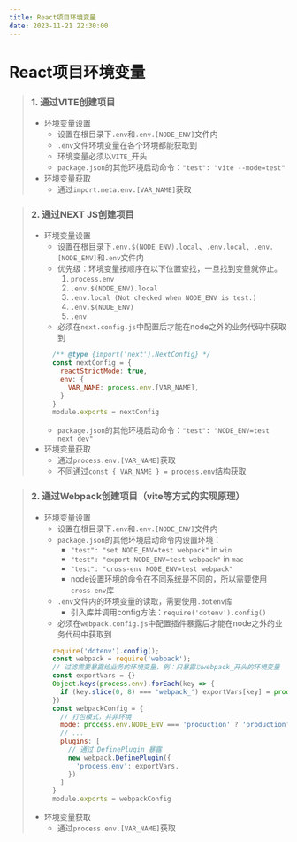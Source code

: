 ```yaml
---
title: React项目环境变量
date: 2023-11-21 22:30:00
---
```


# React项目环境变量

> ### 1. 通过VITE创建项目
> - 环境变量设置
>   - 设置在根目录下`.env`和`.env.[NODE_ENV]`文件内
>   - `.env`文件环境变量在各个环境都能获取到
>   - 环境变量必须以`VITE_`开头
>   - `package.json`的其他环境启动命令：`"test": "vite --mode=test"`
> - 环境变量获取
>   - 通过`import.meta.env.[VAR_NAME]`获取

> ### 2. 通过NEXT JS创建项目
> - 环境变量设置
>   - 设置在根目录下`.env.$(NODE_ENV).local`、`.env.local`、`.env.[NODE_ENV]`和`.env`文件内
>   - 优先级：环境变量按顺序在以下位置查找，一旦找到变量就停止。
>     1. `process.env`
>     2. `.env.$(NODE_ENV).local`
>     3. `.env.local (Not checked when NODE_ENV is test.)`
>     4. `.env.$(NODE_ENV)`
>     5. `.env`
>   - 必须在`next.config.js`中配置后才能在node之外的业务代码中获取到
>   ```javascript
>     /** @type {import('next').NextConfig} */
>     const nextConfig = {
>       reactStrictMode: true,
>       env: {
>         VAR_NAME: process.env.[VAR_NAME],
>       }
>     }
>     module.exports = nextConfig
>   ```
>   - `package.json`的其他环境启动命令：`"test": "NODE_ENV=test next dev"`
> - 环境变量获取
>   - 通过`process.env.[VAR_NAME]`获取
>   - 不同通过`const { VAR_NAME } = process.env`结构获取

> ### 2. 通过Webpack创建项目（vite等方式的实现原理）
> - 环境变量设置
>   - 设置在根目录下`.env`和`.env.[NODE_ENV]`文件内
>   - `package.json`的其他环境启动命令内设置环境：
>     - `"test": "set NODE_ENV=test webpack"` in `win`
>     - `"test": "export NODE_ENV=test webpack"` in `mac`
>     - `"test": "cross-env NODE_ENV=test webpack"`
>     - node设置环境的命令在不同系统是不同的，所以需要使用`cross-env`库
>   - `.env`文件内的环境变量的读取，需要使用`.dotenv`库
>     - 引入库并调用config方法：`require('dotenv').config()` 
>   - 必须在`webpack.config.js`中配置插件暴露后才能在node之外的业务代码中获取到
>   ```javascript
>     require('dotenv').config();
>     const webpack = require('webpack');
>     // 过滤需要暴露给业务的环境变量，例：只暴露以webpack_开头的环境变量
>     const exportVars = {}
>     Object.keys(process.env).forEach(key => {
>       if (key.slice(0, 8) === 'webpack_') exportVars[key] = process.env[key]
>     })
>     const webpackConfig = {
>       // 打包模式，并非环境
>       mode: process.env.NODE_ENV === 'production' ? 'production' : 'development',
>       // ...
>       plugins: [
>         // 通过 DefinePlugin 暴露
>         new webpack.DefinePlugin({
>           'process.env': exportVars,
>         })
>       ]
>     }
>     module.exports = webpackConfig
>   ```
> - 环境变量获取
>   - 通过`process.env.[VAR_NAME]`获取
